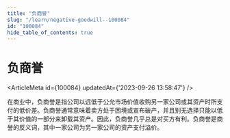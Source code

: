 ```yaml
---
title: "负商誉"
slug: "/learn/negative-goodwill--100084"
id: "100084"
hide_table_of_contents: true
---
```



# 负商誉

<ArticleMeta id={100084} updatedAt={'2023-09-26 13:58:47'} />
<div className='border-solid border-b border-t-0 my-4 border-[var(--ifm-color-gray-300)]' />

在商业中，负商誉是指公司以远低于公允市场价值收购另一家公司或其资产时所支付的低价差。负商誉通常意味着卖方处于困境或宣布破产，并且别无选择只能以低于其价值的一部分来卸载其资产。因此，负商誉几乎总是对买方有利。负商誉是商誉的反义词，其中一家公司为另一家公司的资产支付溢价。
